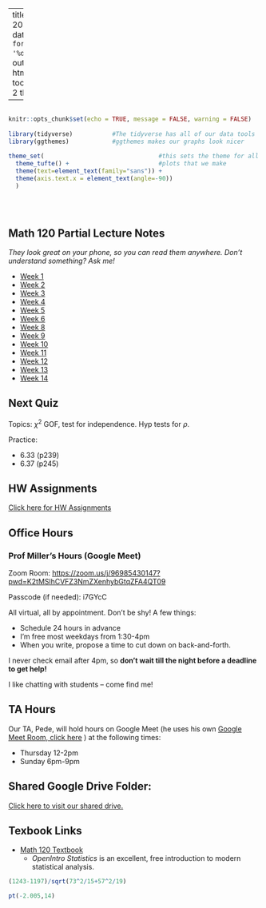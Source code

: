 
---
title: "Math 120 Fall 2020 Homepage"
date: "Updated: `r format(Sys.time(), '%d %B, %Y')`"
output: 
  html_document:
    toc: true
    toc_depth: 2
    theme: yeti

      
  
---

```r

                                                                          #
knitr::opts_chunk$set(echo = TRUE, message = FALSE, warning = FALSE)      #
                                                                          #
library(tidyverse)           #The tidyverse has all of our data tools     #
library(ggthemes)            #ggthemes makes our graphs look nicer        #
                                                                          # 
theme_set(                                #this sets the theme for all    #
  theme_tufte() +                         #plots that we make             #
  theme(text=element_text(family="sans")) + 
  theme(axis.text.x = element_text(angle=-90))                            #
  )                                                                       #
                                                                          #
                                                                          #
                                                                          #

```

## Math 120 Partial Lecture Notes
*They look great on your phone, so you can read them anywhere.    Don't understand something?  Ask me!*

- [Week 1](https://millera2.github.io/Math-120-C/Math-120-Lec-01.html)
- [Week 2](https://millera2.github.io/Math-120-C/Math-120-Lec-02.html)
- [Week 3](https://millera2.github.io/Math-120-C/Math-120-Lec-03.html)
- [Week 4](https://millera2.github.io/Math-120-C/Math-120-Lec-04.html)
- [Week 5](https://millera2.github.io/Math-120-C/Math-120-Lec-05.html)
- [Week 6](https://millera2.github.io/Math-120-C/Math-120-Lec-06.html)
- [Week 8](https://millera2.github.io/Math-120-C/Math-120-Lec-07.html)
- [Week 9](https://millera2.github.io/Math-120-C/Math-120-Lec-09.html)
- [Week 10](https://millera2.github.io/Math-120-C/Math-120-Lec-10.html)
- [Week 11](https://millera2.github.io/Math-120-C/Math-120-Lec-11.html)
- [Week 12](https://millera2.github.io/Math-120-C/Math-120-Lec-12.html)
- [Week 13](https://millera2.github.io/Math-120-C/Math-120-Lec-13.html)
- [Week 14](https://millera2.github.io/Math-120-C/Math-120-Lec-14.html)


## Next Quiz

Topics:  $\chi^2$ GOF, test for independence.  Hyp tests for $\rho$.

Practice:

- 6.33 (p239)
- 6.37 (p245)


## HW Assignments

[Click here for HW Assignments](https://millera2.github.io/Math-120-C/HW.html)



## Office Hours 

### Prof Miller's Hours (Google Meet)

Zoom Room:  [https://zoom.us/j/96985430147?pwd=K2tMSlhCVFZ3NmZXenhybGtqZFA4QT09](https://zoom.us/j/96985430147?pwd=K2tMSlhCVFZ3NmZXenhybGtqZFA4QT09)

Passcode (if needed): i7GYcC

All virtual, all by appointment.  Don't be shy!  A few things:

- Schedule 24 hours in advance
- I'm free most weekdays from 1:30-4pm
- When you write, propose a time to cut down on back-and-forth.

I never check email after 4pm, so **don't wait till the night before a deadline to get help!**  

I like chatting with students -- come find me!



## TA Hours

Our TA, Pede, will hold hours on Google Meet (he uses his own [Google Meet Room, click here](https://meet.google.com/gjf-ecsw-ysd?hs=151) ) at the following times:

- Thursday 12-2pm
- Sunday 6pm-9pm








## Shared Google Drive Folder:

[Click here to visit our shared drive.](https://drive.google.com/drive/folders/1iTP3k6vpQrV1moJAR3XQrFd4U-c6J3GZ?usp=sharing)


## Texbook Links

- [Math 120 Textbook](https://www.openintro.org/book/os/)
  - *OpenIntro Statistics* is an excellent, free introduction to modern statistical analysis.
  

```r
(1243-1197)/sqrt(73^2/15+57^2/19)
```
```r
pt(-2.005,14)
```


